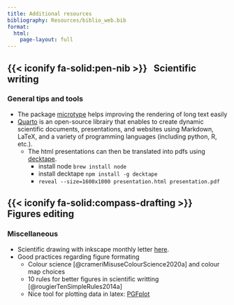 ```yaml
---
title: Additional resources
bibliography: Resources/biblio_web.bib
format:
  html:
    page-layout: full
---
```


## {{< iconify fa-solid:pen-nib >}} &nbsp; Scientific writing 


::: {.talk-card}

### General tips and tools

* The package [microtype](https://ctan.org/pkg/microtype) helps improving the rendering of long text easily
* [Quarto](https://quarto.org/) is an open-source librairy that enables to create dynamic scientific documents, presentations, and websites using Markdown, LaTeX, and a variety of programming languages (including python, R, etc.).
  * The html presentations can then be translated into pdfs using [decktape](https://github.com/astefanutti/decktape). 
    * install node ```brew install node```
    * install decktape ``` npm install -g decktape ```
    * ```reveal --size=1600x1000 presentation.html presentation.pdf```  

:::



## {{< iconify fa-solid:compass-drafting >}} &nbsp; Figures editing

::: {.talk-card}

### Miscellaneous

* Scientific drawing with inkscape monthly letter [here](https://dsinkscape.substack.com/about).
* Good practices regarding figure formating
  * Colour science [@crameriMisuseColourScience2020a] and colour map choices
  * 10 rules for better figures in scientific writting [@rougierTenSimpleRules2014a]
  * Nice tool for plotting data in latex: [PGFplot](https://pgfplots.net/)

:::